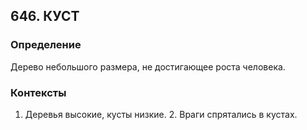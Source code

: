 ## 646. КУСТ
### Определение
Дерево небольшого размера, не достигающее роста человека.

### Контексты
1. Деревья высокие, кусты низкие. 2. Враги спрятались в кустах.

